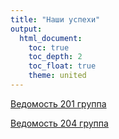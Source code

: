 ```yaml
---
title: "Наши успехи"
output: 
  html_document:
    toc: true
    toc_depth: 2
    toc_float: true
    theme: united
---
```


<a href="https://docs.google.com/spreadsheets/d/12u75BIWsAnx3zatltLNlJ544mGv9bAkdzqUkar4r67c/edit?usp=sharing" title=>Ведомость 201 группа</a> 


<a href="https://docs.google.com/spreadsheets/d/1WnXAvH28iVSB2llPTrBJp9Ysq_CTN3znQqCG5Oto1_g/edit?usp=sharing"title=>Ведомость 204 группа</a> 